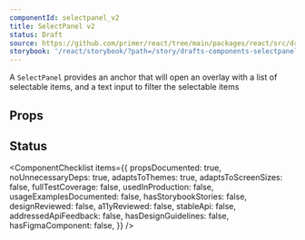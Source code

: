 ```yaml
---
componentId: selectpanel_v2
title: SelectPanel v2
status: Draft
source: https://github.com/primer/react/tree/main/packages/react/src/drafts/SelectPanel2
storybook: '/react/storybook/?path=/story/drafts-components-selectpanel'
---
```



A `SelectPanel` provides an anchor that will open an overlay with a list of selectable items, and a text input to filter the selectable items

## Props

<ComponentProps data={data} />

## Status

<ComponentChecklist
  items={{
    propsDocumented: true,
    noUnnecessaryDeps: true,
    adaptsToThemes: true,
    adaptsToScreenSizes: false,
    fullTestCoverage: false,
    usedInProduction: false,
    usageExamplesDocumented: false,
    hasStorybookStories: false,
    designReviewed: false,
    a11yReviewed: false,
    stableApi: false,
    addressedApiFeedback: false,
    hasDesignGuidelines: false,
    hasFigmaComponent: false,
  }}
/>
